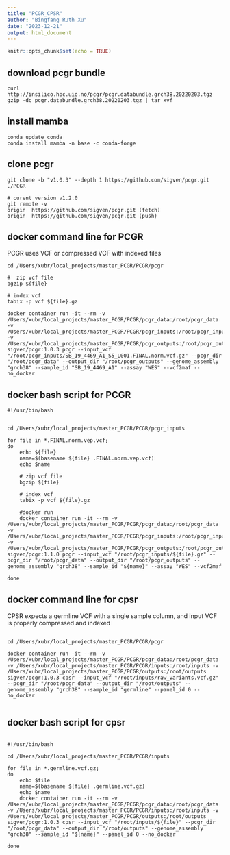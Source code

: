```yaml
---
title: "PCGR_CPSR"
author: "Bingfang Ruth Xu"
date: "2023-12-21"
output: html_document
---
```


```r
knitr::opts_chunk$set(echo = TRUE)
```

## download pcgr bundle

```
curl http://insilico.hpc.uio.no/pcgr/pcgr.databundle.grch38.20220203.tgz
gzip -dc pcgr.databundle.grch38.20220203.tgz | tar xvf
```

## install mamba

```
conda update conda
conda install mamba -n base -c conda-forge
```

## clone pcgr

```
git clone -b "v1.0.3" --depth 1 https://github.com/sigven/pcgr.git ./PCGR

# curent version v1.2.0
git remote -v
origin	https://github.com/sigven/pcgr.git (fetch)
origin	https://github.com/sigven/pcgr.git (push)
```

## docker command line for PCGR
PCGR uses VCF or compressed VCF with indexed files
```
cd /Users/xubr/local_projects/master_PCGR/PCGR/pcgr

#  zip vcf file
bgzip ${file}
    
# index vcf
tabix -p vcf ${file}.gz

docker container run -it --rm -v /Users/xubr/local_projects/master_PCGR/PCGR/pcgr_data:/root/pcgr_data -v /Users/xubr/local_projects/master_PCGR/PCGR/pcgr_inputs:/root/pcgr_inputs -v /Users/xubr/local_projects/master_PCGR/PCGR/pcgr_outputs:/root/pcgr_outputs sigven/pcgr:1.0.3 pcgr --input_vcf "/root/pcgr_inputs/SB_19_4469_A1_S5_L001.FINAL.norm.vcf.gz" --pcgr_dir "/root/pcgr_data" --output_dir "/root/pcgr_outputs" --genome_assembly "grch38" --sample_id "SB_19_4469_A1" --assay "WES" --vcf2maf --no_docker
```

## docker bash script for PCGR

```
#!/usr/bin/bash


cd /Users/xubr/local_projects/master_PCGR/PCGR/pcgr_inputs

for file in *.FINAL.norm.vep.vcf;
do
    echo ${file}
    name=$(basename ${file} .FINAL.norm.vep.vcf)
    echo $name
    
    # zip vcf file
    bgzip ${file}
    
    # index vcf
    tabix -p vcf ${file}.gz
    
    #docker run
    docker container run -it --rm -v /Users/xubr/local_projects/master_PCGR/PCGR/pcgr_data:/root/pcgr_data -v /Users/xubr/local_projects/master_PCGR/PCGR/pcgr_inputs:/root/pcgr_inputs -v /Users/xubr/local_projects/master_PCGR/PCGR/pcgr_outputs:/root/pcgr_outputs sigven/pcgr:1.1.0 pcgr --input_vcf "/root/pcgr_inputs/${file}.gz" --pcgr_dir "/root/pcgr_data" --output_dir "/root/pcgr_outputs" --genome_assembly "grch38" --sample_id "${name}" --assay "WES" --vcf2maf
    
done
```

## docker command line for cpsr
CPSR expects a germline VCF with a single sample column, and input VCF is properly compressed and indexed

```

cd /Users/xubr/local_projects/master_PCGR/PCGR/pcgr

docker container run -it --rm -v /Users/xubr/local_projects/master_PCGR/PCGR/pcgr_data:/root/pcgr_data -v /Users/xubr/local_projects/master_PCGR/PCGR/inputs:/root/inputs -v /Users/xubr/local_projects/master_PCGR/PCGR/outputs:/root/outputs sigven/pcgr:1.0.3 cpsr --input_vcf "/root/inputs/raw_variants.vcf.gz" --pcgr_dir "/root/pcgr_data" --output_dir "/root/outputs" --genome_assembly "grch38" --sample_id "germline" --panel_id 0 --no_docker 


```

## docker bash script for cpsr

```

#!/usr/bin/bash

cd /Users/xubr/local_projects/master_PCGR/PCGR/inputs

for file in *.germline.vcf.gz;
do
    echo $file 
    name=$(basename ${file} .germline.vcf.gz)
    echo $name
    docker container run -it --rm -v /Users/xubr/local_projects/master_PCGR/PCGR/pcgr_data:/root/pcgr_data -v /Users/xubr/local_projects/master_PCGR/PCGR/inputs:/root/inputs -v /Users/xubr/local_projects/master_PCGR/PCGR/outputs:/root/outputs sigven/pcgr:1.0.3 cpsr --input_vcf "/root/inputs/${file}" --pcgr_dir "/root/pcgr_data" --output_dir "/root/outputs" --genome_assembly "grch38" --sample_id "${name}" --panel_id 0 --no_docker
    
done

```